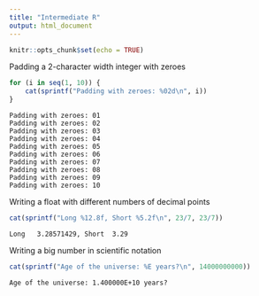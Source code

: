 ```yaml
---
title: "Intermediate R"
output: html_document
---
```


```r
knitr::opts_chunk$set(echo = TRUE)
```

Padding a 2-character width integer with zeroes

```R
for (i in seq(1, 10)) {
    cat(sprintf("Padding with zeroes: %02d\n", i))
}
```

```
Padding with zeroes: 01
Padding with zeroes: 02
Padding with zeroes: 03
Padding with zeroes: 04
Padding with zeroes: 05
Padding with zeroes: 06
Padding with zeroes: 07
Padding with zeroes: 08
Padding with zeroes: 09
Padding with zeroes: 10
```

Writing a float with different numbers of decimal points

```R
cat(sprintf("Long %12.8f, Short %5.2f\n", 23/7, 23/7))
```

```
Long   3.28571429, Short  3.29
```

Writing a big number in scientific notation

```R
cat(sprintf("Age of the universe: %E years?\n", 14000000000))
```

```
Age of the universe: 1.400000E+10 years?
```
